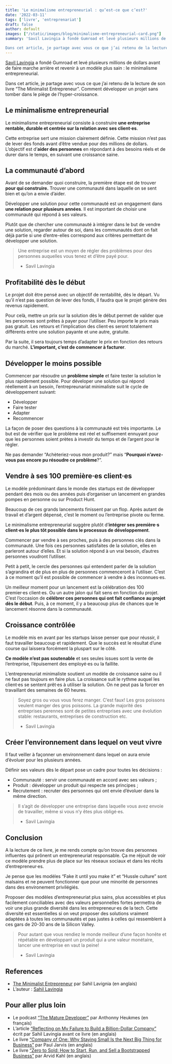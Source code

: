 ```yaml
---
title: 'Le minimalisme entrepreneurial : qu’est-ce que c’est?'
date: '2022-03-11'
tags: ['livre', 'entreprenariat']
draft: false
author: default
images: ["/static/images/blog/minimalisme-entrepreneurial-card.png"]
summary: 'Savil Lavingia à fondé Gumroad et levé plusieurs millions de dollars avant de faire marche arrière et revenir à un modèle plus sain : le minimalisme entrepreneurial.

Dans cet article, je partage avec vous ce que j’ai retenu de la lecture de son livre “The Minimalist Entrepreneur”. Comment développer un projet sans tomber dans le piège de l’hyper-croissance.'
---
```


[Savil Lavingia](https://sahillavingia.com/) a fondé Gumroad et levé plusieurs millions de dollars avant de faire marche arrière et revenir à un modèle plus sain : le minimalisme entrepreneurial.

Dans cet article, je partage avec vous ce que j’ai retenu de la lecture de son livre “The Minimalist Entrepreneur”. Comment développer un projet sans tomber dans le piège de l’hyper-croissance.

<TOCInline toc={props.toc} toHeading={2} asDisclosure={true} />

## Le minimalisme entrepreneurial

Le minimalisme entrepreneurial consiste à construire **une entreprise rentable, durable et centrée sur la relation avec ses client·es**.

Cette entreprise sert une mission clairement définie. Cette mission n’est pas de lever des fonds avant d’être vendue pour des millions de dollars. L’objectif est d’**aider des personnes** en répondant à des besoins réels et de durer dans le temps, en suivant une croissance saine.

## La communauté d’abord

Avant de se demander quoi construire, la première étape est de trouver **pour qui construire.** Trouver une communauté dans laquelle on se sent bien et qu’on a envie d’aider.

Développer une solution pour cette communauté est un engagement dans **une relation pour plusieurs années**. Il est important de choisir une communauté qui répond à ses valeurs.

Plutôt que de chercher une communauté à intégrer dans le but de vendre une solution, regarder autour de soi, dans les communautés dont on fait déjà partie si une d’entre-elles correspond aux critères permettant de développer une solution.

> Une entreprise est un moyen de régler des problèmes pour des personnes auquelles vous tenez et d’être payé pour.
>
> - Savil Lavingia

## Profitabilité dès le début

Le projet doit être pensé avec un objectif de rentabilité, dès le départ. Vu qu’il n’est pas question de lever des fonds, il faudra que le projet génère des revenus rapidement.

Pour celà, mettre un prix sur la solution dès le début permet de valider que les personnes sont prêtes à payer pour l’utiliser. Peu importe le prix mais pas gratuit. Les retours et l’implication des client·es seront totalement différents entre une solution payante et une autre, gratuite.

Par la suite, il sera toujours temps d’adapter le prix en fonction des retours du marché. **L’important, c’est de commencer à facturer**.

## Développer le moins possible

Commencer par résoudre un **problème simple** et faire tester la solution le plus rapidement possible. Pour déveloper une solution qui répond réellement à un besoin, l’entrepreunariat minimaliste suit le cycle de développement suivant:

- Développer
- Faire tester
- Adapter
- Recommencer

La façon de poser des questions à la communauté est très importante. Le but est de vérifier que le problème est réel et suffisement ennuyant pour que les personnes soient prètes à investir du temps et de l’argent pour le régler.

Ne pas demander “Achèteriez-vous mon produit?” mais “**Pourquoi n’avez-vous pas encore pu résoudre ce problème**?”.

## Vendre à ses 100 première·es client·es

Le modèle prédominant dans le monde des startups est de développer pendant des mois ou des années puis d’organiser un lancement en grandes pompes en personne ou sur Product Hunt.

Beaucoup de ces grands lancements finissent par un flop. Après autant de travail et d’argent dépensé, c’est le moment ou l’entreprise pivote ou ferme.

Le minimalisme entrepreneurial suggère plutôt d’**intégrer ses première·s client·es le plus tôt possible dans le processus de développement**.

Commencer par vendre à ses proches, puis à des personnes clés dans la communauté. Une fois ces personnes satisfaites de la solution, elles en parleront autour d’elles. Et si la solution répond à un vrai besoin, d’autres personnes voudront l’utiliser.

Petit à petit, le cercle des personnes qui entendent parler de la solution s’agrandira et de plus en plus de personnes commenceront à l’utiliser. C’est à ce moment qu’il est possible de commencer à vendre à des inconnues·es.

Un meilleur moment pour un lancement est la célébration des 100 premier·es client·es. Ou un autre jalon qui fait sens en fonction du projet. C’est l’occasion de **célébrer ces personnes qui ont fait confiance au projet dès le début**. Puis, à ce moment, il y a beaucoup plus de chances que le lancement résonne dans la communauté.

## Croissance contrôlée

Le modèle mis en avant par les startups laisse penser que pour réussir, il faut travailler beaucoup et rapidement. Que le succès est le résultat d’une course qui laissera forcément la pluspart sur le côté.

**Ce modèle n’est pas soutenable** et ses seules issues sont la vente de l’entreprise, l’épuisement des employé·es ou la faillite.

L’entrepreneuriat minimaliste soutient un modèle de croissance saine ou il ne faut pas toujours en faire plus. La croissance suit le rythme auquel les client·es se sentent prêt·es à utiliser la solution. On ne peut pas la forcer en travaillant des semaines de 60 heures.

> Soyez gros ou vous vous ferez manger. C’est faux! Les gros poissons veulent manger des gros poissons. La grande majorité des entreprises perennes sont de petites entreprises avec une évolution stable: restaurants, entreprises de construction etc.
>
> - Savil Lavingia

## Créer l’environnement dans lequel on veut vivre

Il faut veiller à façonner un environnement dans lequel on aura envie d’évoluer pour les plusieurs années.

Définir ses valeurs dès le départ pose un cadre pour toutes les décisions :

- Communauté : servir une communauté en accord avec ses valeurs ;
- Produit : développer un produit qui respecte ses principes ;
- Recrutement : recruter des personnes qui ont envie d’évoluer dans la même direction.

> Il s’agit de développer une entreprise dans laquelle vous avez envoie de travailler, même si vous n’y êtes plus obligé·es.
>
> - Savil Lavingia

## Conclusion

A la lecture de ce livre, je me rends compte qu’on trouve des personnes influentes qui prônent un entrepreneuriat responsable. Ça me réjouit de voir ce modèle prendre plus de place sur les réseaux sociaux et dans les récits d’entrepreneur·es.

Je pense que les modèles “Fake it until you make it” et “Hussle culture” sont malsains et ne peuvent fonctionner que pour une minorité de personnes dans des environement privilégiés.

Proposer des modèles d’entrepreneuriat plus sains, plus accessibles et plus facilement conciliables avec des valeurs personnelles fortes permettra de voir une plus grande diversité dans les entrepreneur·es de la tech. Cette diversité est essentielles si on veut proposer des solutions vraiment adaptées à toutes les communautés et pas justes à celles qui ressemblent à ces gars de 20-30 ans de la Silicon Valley.

> Pour autant que vous rendiez le monde meilleur d’une façon honête et répétable en développant un produit qui a une valeur monétaire, lancer une entreprise en vaut la peine!
>
> - Savil Lavingia

## References

- [The Minimalist Entrepreneur](https://www.minimalistentrepreneur.com/book) par Sahil Lavignia (en anglais)
- L’auteur : [Sahil Lavingia](https://sahillavingia.com/)

## Pour aller plus loin

- Le podcast [“The Mature Developer”](https://themature.dev/) par Anthonny Heukmes (en français)
- L’article [“Reflecting on My Failure to Build a Billion-Dollar Company”](https://marker.medium.com/reflecting-on-my-failure-to-build-a-billion-dollar-company-b0c31d7db0e7) écrit par Sahil Lavingia avant ce livre (en anglais)
- Le livre [“Company of One: Why Staying Small Is the Next Big Thing for Business”](https://www.goodreads.com/book/show/37570605-company-of-one) par Paul Jarvis (en anglais)
- Le livre [“Zero to Sold: How to Start, Run, and Sell a Bootstrapped Business”](https://www.goodreads.com/book/show/54323859-zero-to-sold?from_search=true&from_srp=true&qid=RJ388fjHpP&rank=1) par Arvid Kahl (en anglais)
